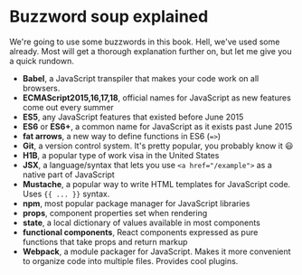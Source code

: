 # Buzzword soup explained

We're going to use some buzzwords in this book. Hell, we've used some already.
Most will get a thorough explanation further on, but let me give you a quick
rundown.

- **Babel**, a JavaScript transpiler that makes your code work on all browsers.
- **ECMAScript2015,16,17,18**, official names for JavaScript as new features
  come out every summer
- **ES5**, any JavaScript features that existed before June 2015
- **ES6** or **ES6+**, a common name for JavaScript as it exists past June 2015
- **fat arrows**, a new way to define functions in ES6 (`=>`)
- **Git**, a version control system. It's pretty popular, you probably know it
  :smiley:
- **H1B**, a popular type of work visa in the United States
- **JSX**, a language/syntax that lets you use `<a href="/example">` as a
  native part of JavaScript
- **Mustache**, a popular way to write HTML templates for JavaScript code. Uses
  `{{ ... }}` syntax.
- **npm**, most popular package manager for JavaScript libraries
- **props**, component properties set when rendering
- **state**, a local dictionary of values available in most components
- **functional components**, React components expressed as pure functions that
  take props and return markup
- **Webpack**, a module packager for JavaScript. Makes it more convenient to
  organize code into multiple files. Provides cool plugins.